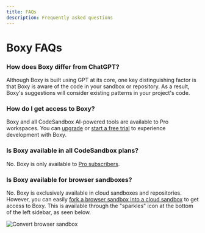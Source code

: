 ```yaml
---
title: FAQs
description: Frequently asked questions
---
```


# Boxy FAQs

### How does Boxy differ from ChatGPT?

Although Boxy is built using GPT at its core, one key distinguishing factor is that Boxy is aware of the code in your sandbox or repository. As a result, Boxy's suggestions will consider existing patterns in your project's code.

### How do I get access to Boxy?

Boxy and all CodeSandbox AI-powered tools are available to Pro workspaces. You can [upgrade](https://codesandbox.io/pro) or [start a free trial](https://codesandbox.io/pro?team) to experience development with Boxy.

### Is Boxy available in all CodeSandbox plans?

No. Boxy is only available to [Pro subscribers](https://codesandbox.io/pro).

### Is Boxy available for browser sandboxes?

No. Boxy is exclusively available in cloud sandboxes and repositories. However, you can easily [fork a browser sandbox into a cloud sandbox](/tutorial/convert-browser-sandbox-cloud) to get access to Boxy. This is available through the "sparkles" icon at the bottom of the left sidebar, as seen below.

![Convert browser sandbox](../images/convert-sandbox-from-ai.png)
